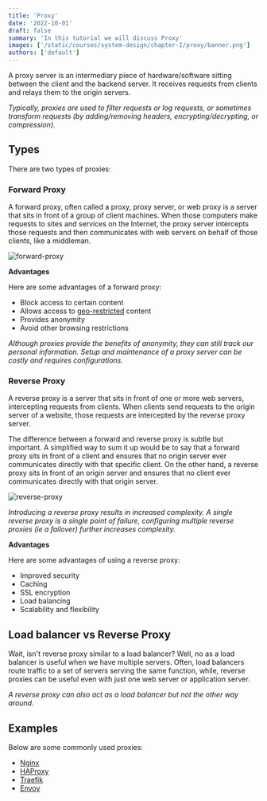 ```yaml
---
title: 'Proxy'
date: '2022-10-01'
draft: false
summary: 'In this tutorial we will discuss Proxy'
images: ['/static/courses/system-design/chapter-I/proxy/banner.png']
authors: ['default']
---
```


A proxy server is an intermediary piece of hardware/software sitting between the client and the backend server. It receives requests from clients and relays them to the origin servers.

_Typically, proxies are used to filter requests or log requests, or sometimes transform requests (by adding/removing headers, encrypting/decrypting, or compression)._

## Types

There are two types of proxies:

### Forward Proxy

A forward proxy, often called a proxy, proxy server, or web proxy is a server that sits in front of a group of client machines. When those computers make requests to sites and services on the Internet, the proxy server intercepts those requests and then communicates with web servers on behalf of those clients, like a middleman.

![forward-proxy](/static/courses/system-design/chapter-I/proxy/forward-proxy.png)

**Advantages**

Here are some advantages of a forward proxy:

- Block access to certain content
- Allows access to [geo-restricted](https://en.wikipedia.org/wiki/Geo-blocking) content
- Provides anonymity
- Avoid other browsing restrictions

_Although proxies provide the benefits of anonymity, they can still track our personal information. Setup and maintenance of a proxy server can be costly and requires configurations._

### Reverse Proxy

A reverse proxy is a server that sits in front of one or more web servers, intercepting requests from clients. When clients send requests to the origin server of a website, those requests are intercepted by the reverse proxy server.

The difference between a forward and reverse proxy is subtle but important. A simplified way to sum it up would be to say that a forward proxy sits in front of a client and ensures that no origin server ever communicates directly with that specific client. On the other hand, a reverse proxy sits in front of an origin server and ensures that no client ever communicates directly with that origin server.

![reverse-proxy](/static/courses/system-design/chapter-I/proxy/reverse-proxy.png)

_Introducing a reverse proxy results in increased complexity. A single reverse proxy is a single point of failure, configuring multiple reverse proxies (ie a failover) further increases complexity._

**Advantages**

Here are some advantages of using a reverse proxy:

- Improved security
- Caching
- SSL encryption
- Load balancing
- Scalability and flexibility

## Load balancer vs Reverse Proxy

Wait, isn't reverse proxy similar to a load balancer? Well, no as a load balancer is useful when we have multiple servers. Often, load balancers route traffic to a set of servers serving the same function, while, reverse proxies can be useful even with just one web server or application server.

_A reverse proxy can also act as a load balancer but not the other way around._

## Examples

Below are some commonly used proxies:

- [Nginx](https://www.nginx.com/)
- [HAProxy](http://www.haproxy.org/)
- [Traefik](https://doc.traefik.io/traefik/)
- [Envoy](https://www.envoyproxy.io/)
